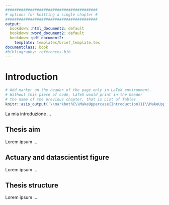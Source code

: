 ```yaml
---
#########################################
# options for knitting a single chapter #
#########################################
output:
  bookdown::html_document2: default
  bookdown::word_document2: default
  bookdown::pdf_document2:
    template: templates/brief_template.tex
documentclass: book
#bibliography: references.bib
---
```


# Introduction {-}


```r
# Add marker on the header of the page only in LaTeX environment.
# Without this piece of code, LaTeX would print in the header
# the name of the previous chapter, that is List of Tables
knitr::asis_output('\\markboth{\\MakeUppercase{Introduction}}{\\MakeUppercase{Introduction}}')
```


<!-- # Introduction -->

<!-- \adjustmtc  -->
<!-- For PDF output, we must include this LaTeX command after unnumbered headings, otherwise the numbers in the mini table of contents will be incorrect -->

La mia introduzione ...


## Thesis aim {-}

Lorem ipsum ...


## Actuary and datascientist figure {-}

Lorem ipsum ...


## Thesis structure {-}

Lorem ipsum ...









